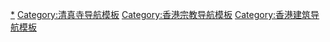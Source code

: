 {{Navbox
|name = 香港清真寺
|title = [[香港清真寺]]
|bodyclass = hlist 
|list1 =
* [[些利街清真寺]]
* [[九龍清真寺]]
* [[愛群清真寺]]
* [[赤柱清真寺]]
* [[柴灣清真寺]]
* [[易卜拉欣清真寺]]

|below = [[香港穆斯林]]
}}<noinclude>

[[Category:香港清真寺|*]]
[[Category:清真寺导航模板]]
[[Category:香港宗教导航模板]]
[[Category:香港建筑导航模板]]
</noinclude>
